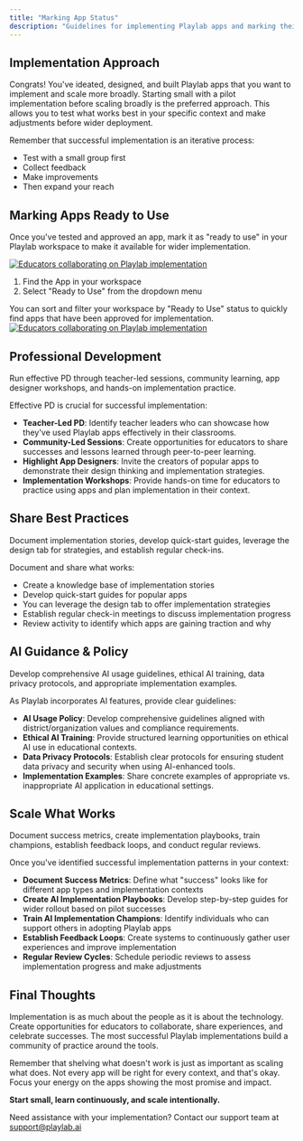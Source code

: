 ```yaml
---
title: "Marking App Status"
description: "Guidelines for implementing Playlab apps and marking their readiness status"
---
```


## <Icon icon="book" size="24" className="inline-block align-text-bottom" /> Implementation Approach

Congrats! You've ideated, designed, and built Playlab apps that you want to implement and scale more broadly. Starting small with a pilot implementation before scaling broadly is the preferred approach. This allows you to test what works best in your specific context and make adjustments before wider deployment.

Remember that successful implementation is an iterative process:
- Test with a small group first
- Collect feedback
- Make improvements
- Then expand your reach 

## <Icon icon="circle-check" size="20" className="inline-block align-text-bottom mr-2" /> Marking Apps Ready to Use

Once you've tested and approved an app, mark it as "ready to use" in your Playlab workspace to make it available for wider implementation.

<a href="https://docs.playlab.ai/ready-to-use" target="_blank">
  <img 
    src="/images/Readytouse.gif" 
    alt="Educators collaborating on Playlab implementation" 
    className="rounded-lg shadow-md mb-6 hover:scale-105 transition-transform duration-300" 
    style={{ maxWidth: '100%', height: 'auto' }}
  />
</a>

1. Find the App in your workspace
2. Select "Ready to Use" from the dropdown menu

<Note>
You can sort and filter your workspace by "Ready to Use" status to quickly find apps that have been approved for implementation.
</Note>

<a href="https://docs.playlab.ai/sorting-status" target="_blank">
  <img 
    src="/images/sortingstatus.gif" 
    alt="Educators collaborating on Playlab implementation" 
    className="rounded-lg shadow-md mb-6 hover:scale-105 transition-transform duration-300" 
    style={{ maxWidth: '100%', height: 'auto' }}
  />
</a>

## <Icon icon="chalkboard-user" size="20" className="inline-block align-text-bottom mr-2" /> Professional Development

Run effective PD through teacher-led sessions, community learning, app designer workshops, and hands-on implementation practice.

Effective PD is crucial for successful implementation:

- **Teacher-Led PD**: Identify teacher leaders who can showcase how they've used Playlab apps effectively in their classrooms.
- **Community-Led Sessions**: Create opportunities for educators to share successes and lessons learned through peer-to-peer learning.
- **Highlight App Designers**: Invite the creators of popular apps to demonstrate their design thinking and implementation strategies.
- **Implementation Workshops**: Provide hands-on time for educators to practice using apps and plan implementation in their context.

## <Icon icon="users-gear" size="20" className="inline-block align-text-bottom mr-2" /> Share Best Practices

Document implementation stories, develop quick-start guides, leverage the design tab for strategies, and establish regular check-ins.

Document and share what works:
- Create a knowledge base of implementation stories
- Develop quick-start guides for popular apps
- You can leverage the design tab to offer implementation strategies
- Establish regular check-in meetings to discuss implementation progress
- Review activity to identify which apps are gaining traction and why

## <Icon icon="shield-check" size="20" className="inline-block align-text-bottom mr-2" /> AI Guidance & Policy

Develop comprehensive AI usage guidelines, ethical AI training, data privacy protocols, and appropriate implementation examples.

As Playlab incorporates AI features, provide clear guidelines:

- **AI Usage Policy**: Develop comprehensive guidelines aligned with district/organization values and compliance requirements.
- **Ethical AI Training**: Provide structured learning opportunities on ethical AI use in educational contexts.
- **Data Privacy Protocols**: Establish clear protocols for ensuring student data privacy and security when using AI-enhanced tools.
- **Implementation Examples**: Share concrete examples of appropriate vs. inappropriate AI application in educational settings.

## <Icon icon="chart-line" size="20" className="inline-block align-text-bottom mr-2" /> Scale What Works

Document success metrics, create implementation playbooks, train champions, establish feedback loops, and conduct regular reviews.

Once you've identified successful implementation patterns in your context:

- **Document Success Metrics**: Define what "success" looks like for different app types and implementation contexts
- **Create AI Implementation Playbooks**: Develop step-by-step guides for wider rollout based on pilot successes
- **Train AI Implementation Champions**: Identify individuals who can support others in adopting Playlab apps
- **Establish Feedback Loops**: Create systems to continuously gather user experiences and improve implementation
- **Regular Review Cycles**: Schedule periodic reviews to assess implementation progress and make adjustments

## <Icon icon="circle-info" size="24" className="inline-block align-text-bottom" /> Final Thoughts

Implementation is as much about the people as it is about the technology. Create opportunities for educators to collaborate, share experiences, and celebrate successes. The most successful Playlab implementations build a community of practice around the tools.

<Tip>
Remember that shelving what doesn't work is just as important as scaling what does. Not every app will be right for every context, and that's okay. Focus your energy on the apps showing the most promise and impact.
</Tip>

**Start small, learn continuously, and scale intentionally.**

Need assistance with your implementation? Contact our support team at <a href="mailto:support@playlab.ai">support@playlab.ai</a>